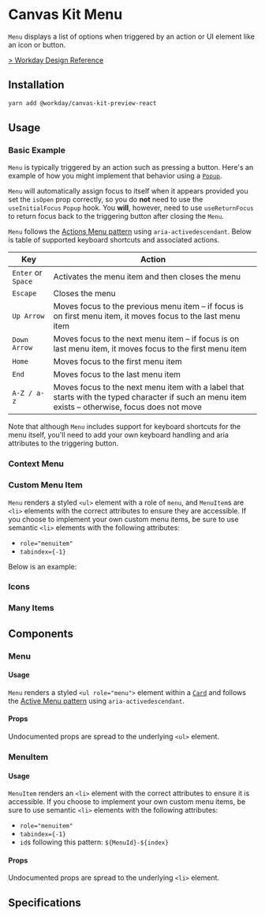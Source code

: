 

<Meta title="Preview/Menu/React" component={Menu} />

# Canvas Kit Menu

`Menu` displays a list of options when triggered by an action or UI element like an icon or button.

[> Workday Design Reference](https://design.workday.com/components/popups/menus)

## Installation

```sh
yarn add @workday/canvas-kit-preview-react
```

## Usage

### Basic Example

`Menu` is typically triggered by an action such as pressing a button. Here's an example of how you
might implement that behavior using a [`Popup`](/components/popups/popup/).

<ExampleCodeBlock code={Basic} />

`Menu` will automatically assign focus to itself when it appears provided you set the `isOpen` prop
correctly, so you do **not** need to use the `useInitialFocus` `Popup` hook. You **will**, however,
need to use `useReturnFocus` to return focus back to the triggering button after closing the `Menu`.

`Menu` follows the
[Actions Menu pattern](https://www.w3.org/TR/wai-aria-practices/examples/menu-button/menu-button-actions-active-descendant.html)
using `aria-activedescendant`. Below is table of supported keyboard shortcuts and associated
actions.

| Key                | Action                                                                                                                                           |
| ------------------ | ------------------------------------------------------------------------------------------------------------------------------------------------ |
| `Enter` or `Space` | Activates the menu item and then closes the menu                                                                                                 |
| `Escape`           | Closes the menu                                                                                                                                  |
| `Up Arrow`         | Moves focus to the previous menu item – if focus is on first menu item, it moves focus to the last menu item                                     |
| `Down Arrow`       | Moves focus to the next menu item – if focus is on last menu item, it moves focus to the first menu item                                         |
| `Home`             | Moves focus to the first menu item                                                                                                               |
| `End`              | Moves focus to the last menu item                                                                                                                |
| `A-Z / a-z`        | Moves focus to the next menu item with a label that starts with the typed character if such an menu item exists – otherwise, focus does not move |

Note that although `Menu` includes support for keyboard shortcuts for the menu itself, you'll need
to add your own keyboard handling and aria attributes to the triggering button.

### Context Menu

<ExampleCodeBlock code={ContextMenu} />

### Custom Menu Item

`Menu` renders a styled `<ul>` element with a role of `menu`, and `MenuItem`s are `<li>` elements
with the correct attributes to ensure they are accessible. If you choose to implement your own
custom menu items, be sure to use semantic `<li>` elements with the following attributes:

- `role="menuitem"`
- `tabindex={-1}`

Below is an example:

<ExampleCodeBlock code={CustomMenuItem} />

### Icons

<ExampleCodeBlock code={Icons} />

### Many Items

<ExampleCodeBlock code={ManyItems} />

## Components

### Menu

#### Usage

`Menu` renders a styled `<ul role="menu">` element within a [`Card`](/components/containers/card/)
and follows the
[Active Menu pattern](https://www.w3.org/TR/wai-aria-practices/examples/menu-button/menu-button-actions-active-descendant.html)
using `aria-activedescendant`.

#### Props

Undocumented props are spread to the underlying `<ul>` element.

<ArgsTable of={Menu} />

### MenuItem

#### Usage

`MenuItem` renders an `<li>` element with the correct attributes to ensure it is accessible. If you
choose to implement your own custom menu items, be sure to use semantic `<li>` elements with the
following attributes:

- `role="menuitem"`
- `tabindex={-1}`
- `id`s following this pattern: `${MenuId}-${index}`

#### Props

Undocumented props are spread to the underlying `<li>` element.

<ArgsTable of={MenuItem} />

## Specifications

<Specifications file="Menu.spec.ts" name="Menu" />
